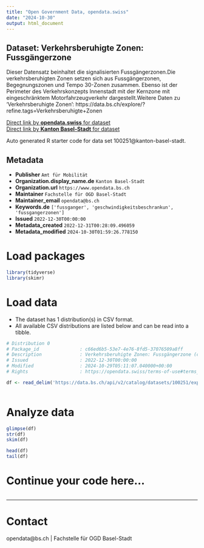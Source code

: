 ```yaml
---
title: "Open Government Data, opendata.swiss"
date: "2024-10-30"
output: html_document
---
```


## Dataset: Verkehrsberuhigte Zonen: Fussgängerzone

Dieser Datensatz beinhaltet die signalisierten Fussgängerzonen.Die verkehrsberuhigten Zonen setzen sich aus Fussgängerzonen, Begegnungszonen und Tempo 30-Zonen zusammen. Ebenso ist der Perimeter des Verkehrskonzepts Innenstadt mit der Kernzone mit eingeschränktem Motorfahrzeugverkehr dargestellt.Weitere Daten zu 'Verkehrsberuhigte Zonen': https://data.bs.ch/explore/?refine.tags=Verkehrsberuhigte+Zonen

[Direct link by **opendata.swiss** for dataset](https://opendata.swiss/de/dataset/verkehrsberuhigte-zonen-fussgangerzone)<br>
[Direct link by **Kanton Basel-Stadt** for dataset](https://data.bs.ch/explore/dataset/100251/)

Auto generated R starter code for data set 100251@kanton-basel-stadt.

## Metadata

- **Publisher** `Amt für Mobilität`
- **Organization.display_name.de** `Kanton Basel-Stadt`
- **Organization.url** `https://www.opendata.bs.ch`
- **Maintainer** `Fachstelle für OGD Basel-Stadt`
- **Maintainer_email** `opendata@bs.ch`
- **Keywords.de** `['fussganger', 'geschwindigkeitsbeschrankun', 'fussgangerzonen']`
- **Issued** `2022-12-30T00:00:00`
- **Metadata_created** `2022-12-31T00:28:09.496059`
- **Metadata_modified** `2024-10-30T01:59:26.778150`


# Load packages

```r

library(tidyverse)
library(skimr)

```

# Load data

-   The dataset has 1 distribution(s) in CSV format.
-   All available CSV distributions are listed below and can be read into a tibble.

```r

# Distribution 0
# Package_id               : c66ed6b5-53e7-4e76-8fd5-37076509a8ff
# Description              : Verkehrsberuhigte Zonen: Fussgängerzone (csv)
# Issued                   : 2022-12-30T00:00:00
# Modified                 : 2024-10-29T05:11:07.040000+00:00
# Rights                   : https://opendata.swiss/terms-of-use#terms_by

df <- read_delim('https://data.bs.ch/api/v2/catalog/datasets/100251/exports/csv?use_labels=true')



```

# Analyze data

```r

glimpse(df)
str(df)
skim(df)

head(df)
tail(df)

```

# Continue your code here...

```r

```

------------------------------------------------------------------------

# Contact

opendata@bs.ch | Fachstelle für OGD Basel-Stadt
